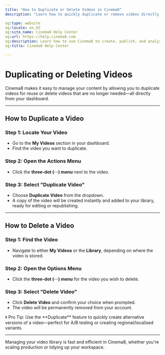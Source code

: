 ---
title: "How to Duplicate or Delete Videos in Cinema8"
description: "Learn how to quickly duplicate or remove videos directly from your dashboard to manage your content library effectively. Visit Cinema8."

og:type: website
og:locale: en_US
og:site_name: Cinema8 Help Center
og:url: https://help.cinema8.com
og:description: Learn how to use Cinema8 to create, publish, and analyze interactive videos.
og:title: Cinema8 Help Center

---


# Duplicating or Deleting Videos

Cinema8 makes it easy to manage your content by allowing you to duplicate videos for reuse or delete videos that are no longer needed—all directly from your dashboard.

---

## How to Duplicate a Video

<Steps>

### Step 1: Locate Your Video

- Go to the **My Videos** section in your dashboard.
- Find the video you want to duplicate.

### Step 2: Open the Actions Menu

- Click the **three-dot (···) menu** next to the video.

### Step 3: Select "Duplicate Video"

- Choose **Duplicate Video** from the dropdown.
- A copy of the video will be created instantly and added to your library, ready for editing or republishing.

</Steps>

---

## How to Delete a Video

<Steps>

### Step 1: Find the Video

- Navigate to either **My Videos** or the **Library**, depending on where the video is stored.

### Step 2: Open the Options Menu

- Click the **three-dot (···) menu** for the video you wish to delete.

### Step 3: Select "Delete Video"

- Click **Delete Video** and confirm your choice when prompted.
- The video will be permanently removed from your account.

</Steps>

<Callout type="info">
🌀 Pro Tip: Use the **Duplicate** feature to quickly create alternative versions of a video—perfect for A/B testing or creating regional/localised variants.
</Callout>

---

Managing your video library is fast and efficient in Cinema8, whether you're scaling production or tidying up your workspace.
